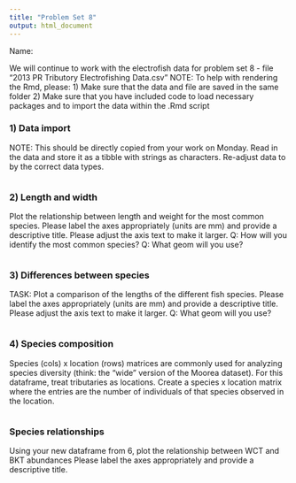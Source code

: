 ```yaml
---
title: "Problem Set 8"
output: html_document
---
```


Name: 

We will continue to work with the electrofish data for problem set 8 - file "2013 PR Tributory Electrofishing Data.csv"
NOTE: To help with rendering the Rmd, please:
1) Make sure that the data and file are saved in the same folder
2) Make sure that you have included code to load necessary packages and to import the data within the .Rmd script


### 1) Data import
NOTE: This should be directly copied from your work on Monday.
Read in the data and store it as a tibble with strings as characters.
Re-adjust data to by the correct data types.


```r

```


### 2) Length and width
Plot the relationship between length and weight for the most common species.
Please label the axes appropriately (units are mm) and provide a descriptive title.
Please adjust the axis text to make it larger.
Q: How will you identify the most common species?
Q: What geom will you use?
```r

```


### 3) Differences between species
TASK: Plot a comparison of the lengths of the different fish species.
Please label the axes appropriately (units are mm) and provide a descriptive title.
Please adjust the axis text to make it larger.
Q: What geom will you use?
```r

```


### 4) Species composition
Species (cols) x location (rows) matrices are commonly used for analyzing species diversity (think: the "wide" version of the Moorea dataset). For this dataframe, treat tributaries as locations.
Create a species x location matrix where the entries are the number of individuals of that species observed in the location.
```r

```


### Species relationships
Using your new dataframe from 6, plot the relationship between WCT and BKT abundances
Please label the axes appropriately and provide a descriptive title.
```r

```

